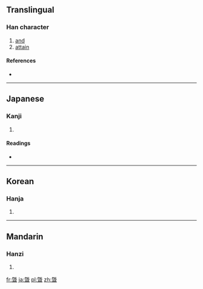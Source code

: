 ==Translingual==

===Han character===
{{Han char|rn=72|rad=日|as=12|sn=16|four=|canj=竹山日一 (HUAM)}}

# [[and]]
# [[attain]]

====References====
* {{Han ref|kx=0500.020|dkj=14165|hdz=21531.070|uh=66C1|ud=26305}}

----

==Japanese==

===Kanji===
{{ja-kanji|grade=|rs=日12}}

# {{defn|Japanese|sort=日12}}

====Readings====
* {{ja-readings|on=[[き]] (ki)|kun=[[およぶ]] (oyobu)}}

----

==Korean==

===Hanja===
{{ko-hanja|hangeul=기|eumhun=|rv=gi|mr=ki|y=ki}}

# {{defn|Korean|sort=日12}}

----

==Mandarin==

===Hanzi===
{{cmn-hanzi|pin=[[jì]] ([[ji4]])|wg=chi<sup>4</sup>}}

# {{defn|Mandarin|sort=日12}}

[[fr:曁]]
[[ja:曁]]
[[pl:曁]]
[[zh:曁]]